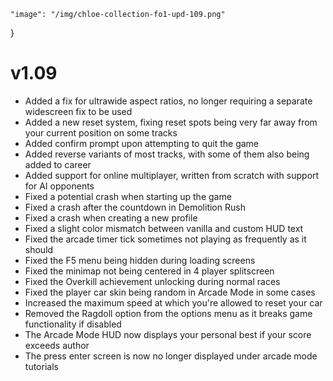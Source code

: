 	"image": "/img/chloe-collection-fo1-upd-109.png"
}

# v1.09

- Added a fix for ultrawide aspect ratios, no longer requiring a separate widescreen fix to be used
- Added a new reset system, fixing reset spots being very far away from your current position on some tracks
- Added confirm prompt upon attempting to quit the game
- Added reverse variants of most tracks, with some of them also being added to career
- Added support for online multiplayer, written from scratch with support for AI opponents
- Fixed a potential crash when starting up the game
- Fixed a crash after the countdown in Demolition Rush
- Fixed a crash when creating a new profile
- Fixed a slight color mismatch between vanilla and custom HUD text
- Fixed the arcade timer tick sometimes not playing as frequently as it should
- Fixed the F5 menu being hidden during loading screens
- Fixed the minimap not being centered in 4 player splitscreen
- Fixed the Overkill achievement unlocking during normal races
- Fixed the player car skin being random in Arcade Mode in some cases
- Increased the maximum speed at which you're allowed to reset your car
- Removed the Ragdoll option from the options menu as it breaks game functionality if disabled
- The Arcade Mode HUD now displays your personal best if your score exceeds author
- The press enter screen is now no longer displayed under arcade mode tutorials